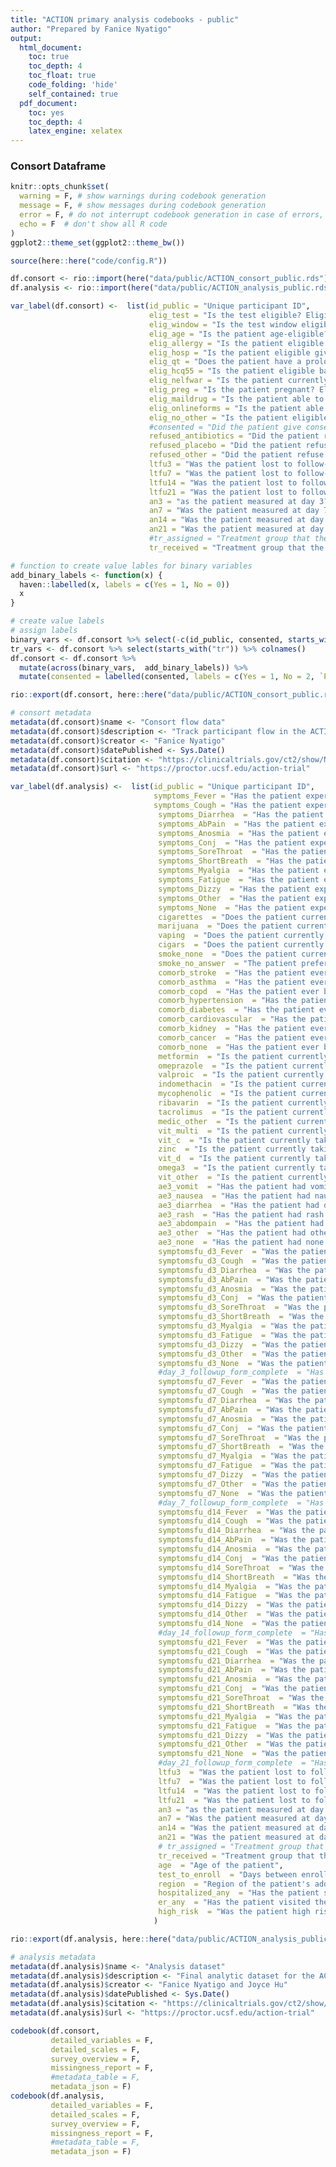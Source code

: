 ```yaml
---
title: "ACTION primary analysis codebooks - public"
author: "Prepared by Fanice Nyatigo"
output:
  html_document:
    toc: true
    toc_depth: 4
    toc_float: true
    code_folding: 'hide'
    self_contained: true
  pdf_document:
    toc: yes
    toc_depth: 4
    latex_engine: xelatex
---
```


### Consort Dataframe

```r
knitr::opts_chunk$set(
  warning = F, # show warnings during codebook generation
  message = F, # show messages during codebook generation
  error = F, # do not interrupt codebook generation in case of errors,
  echo = F  # don't show all R code
)
ggplot2::theme_set(ggplot2::theme_bw())

```


```r
source(here::here("code/config.R"))

df.consort <- rio::import(here("data/public/ACTION_consort_public.rds"))
df.analysis <- rio::import(here("data/public/ACTION_analysis_public.rds"))

```


```r
var_label(df.consort) <-  list(id_public = "Unique participant ID",
                               elig_test = "Is the test eligible? Eligible test is positive",
                               elig_window = "Is the test window eligible? Eligible test window is a maximum 7 days to the screening date?",
                               elig_age = "Is the patient age-eligible? Eligible age is over 18",          
                               elig_allergy = "Is the patient eligible given allergies? Eligible patients should not be allergic to macrolides",
                               elig_hosp = "Is the patient eligible given hospitalization status? Eligible patients should not be currently hospitalized",
                               elig_qt = "Does the patient have a prolonged QT interval?", 
                               elig_hcq55 = "Is the patient eligible based on age and hydroxychloroquine intake? Eligible patients should not have been on hydroxychloroquine in the past 7 days if over 55 years old",        
                               elig_nelfwar = "Is the patient currently taking nelfinavir or warfin? Eligible patients should not be on nelfinavir or warfarin",      
                               elig_preg = "Is the patient pregnant? Eligible patients should not currently be pregnant.",          
                               elig_maildrug = "Is the patient able to receive the study drug in the mail? Eligible patients should be able to.",     
                               elig_onlineforms = "Is the patient able to fill out online forms? Eligible patients should be able to.",  
                               elig_no_other = "Is the patient eligible with no other reason for ineligibility?",     
                               #consented = "Did the patient give consent?",           
                               refused_antibiotics = "Did the patient refuse to participate because of outside antibiotic use?", 
                               refused_placebo = "Did the patient refuse to participate because they did not want to receive a placebo?.",   
                               refused_other = "Did the patient refuse to participate because of any other reason?",     
                               ltfu3 = "Was the patient lost to follow-up between days 0 and 3?",
                               ltfu7 = "Was the patient lost to follow-up between days 3 and 7?",
                               ltfu14 = "Was the patient lost to follow-up between days 7 and 14?",
                               ltfu21 = "Was the patient lost to follow-up between days 14 and 21?",
                               an3 = "as the patient measured at day 3?",
                               an7 = "Was the patient measured at day 7?", 
                               an14 = "Was the patient measured at day 14?",
                               an21 = "Was the patient measured at day 21?",
                               #tr_assigned = "Treatment group that the the patient was assigned",
                               tr_received = "Treatment group that the the patient received")

# function to create value lables for binary variables
add_binary_labels <- function(x) {
  haven::labelled(x, labels = c(Yes = 1, No = 0))
  x
}

# create value labels
# assign labels
binary_vars <- df.consort %>% select(-c(id_public, consented, starts_with("tr"))) %>% colnames()
tr_vars <- df.consort %>% select(starts_with("tr")) %>% colnames()
df.consort <- df.consort %>% 
  mutate(across(binary_vars,  add_binary_labels)) %>% 
  mutate(consented = labelled(consented, labels = c(Yes = 1, No = 2, `Patient could not be reached for consent` = 3), label = "Did the patient give consent?"))

rio::export(df.consort, here::here("data/public/ACTION_consort_public.rds"))
```

```r
# consort metadata
metadata(df.consort)$name <- "Consort flow data"
metadata(df.consort)$description <- "Track participant flow in the ACTION trial."
metadata(df.consort)$creator <- "Fanice Nyatigo"
metadata(df.consort)$datePublished <- Sys.Date()
metadata(df.consort)$citation <- "https://clinicaltrials.gov/ct2/show/NCT04332107"
metadata(df.consort)$url <- "https://proctor.ucsf.edu/action-trial"
```

```r
var_label(df.analysis) <-  list(id_public = "Unique participant ID", 
                                symptoms_Fever = "Has the patient experienced fever at baseline?", 
                                symptoms_Cough = "Has the patient experienced cough at baseline?", 
                                 symptoms_Diarrhea  = "Has the patient experienced diarrhea at baseline?", 
                                 symptoms_AbPain  = "Has the patient experienced abdominal pain at baseline?", 
                                 symptoms_Anosmia  = "Has the patient experienced Anosmia (inability to smell ortaste) at baseline?", 
                                 symptoms_Conj  = "Has the patient experienced conjunctivitis/pink eye at baseline?", 
                                 symptoms_SoreThroat  = "Has the patient experienced sore throat at baseline?", 
                                 symptoms_ShortBreath  = "Has the patient experienced shortness of breath at baseline?", 
                                 symptoms_Myalgia  = "Has the patient experienced myalgia (muscle pain) at baseline?", 
                                 symptoms_Fatigue  = "Has the patient experienced fatigue/tiredness at baseline?", 
                                 symptoms_Dizzy  = "Has the patient experienced dizziness at baseline?", 
                                 symptoms_Other  = "Has the patient experienced other symptoms at baseline?",
                                 symptoms_None  = "Has the patient experienced none symptoms at baseline?",
                                 cigarettes  = "Does the patient currently use cigarettes at least once per week on an average week?", 
                                 marijuana  = "Does the patient currently use marijuana at least once per week on an average week?", 
                                 vaping  = "Does the patient currently use e-cigarettes/vaping at least once per week on an average week?", 
                                 cigars  = "Does the patient currently use cigars at least once per week on an average week?", 
                                 smoke_none  = "Does the patient currently use none of the smoking products?", 
                                 smoke_no_answer  = "The patient prefer not to answer for smoking products usage question", 
                                 comorb_stroke  = "Has the patient ever been diagnosed with stroke?", 
                                 comorb_asthma  = "Has the patient ever been diagnosed with asthma?", 
                                 comorb_copd  = "Has the patient ever been diagnosed with chronic obstructive pulmonary disease (COPD)?", 
                                 comorb_hypertension  = "Has the patient ever been diagnosed with hypertension (high bloodpressure)?", 
                                 comorb_diabetes  = "Has the patient ever been diagnosed with diabetes?", 
                                 comorb_cardiovascular  = "Has the patient ever been diagnosed with coronary heart disease?", 
                                 comorb_kidney  = "Has the patient ever been diagnosed with chronic kidney disease?", 
                                 comorb_cancer  = "Has the patient ever been diagnosed with cancer?", 
                                 comorb_none  = "Has the patient ever been diagnosed with none of condition?", 
                                 metformin  = "Is the patient currently taking metformin?", 
                                 omeprazole  = "Is the patient currently taking omeprazole?", 
                                 valproic  = "Is the patient currently taking valproic acid (Depakote)?", 
                                 indomethacin  = "Is the patient currently taking indomethacin (Indocin)?", 
                                 mycophenolic  = "Is the patient currently taking mycophenolic acid (CellCept, Myfortic)?", 
                                 ribavarin  = "Is the patient currently taking ribavarin?", 
                                 tacrolimus  = "Is the patient currently taking tacrolimus?", 
                                 medic_other  = "Is the patient currently taking other medications?", 
                                 vit_multi  = "Is the patient currently taking multi-vitamin?", 
                                 vit_c  = "Is the patient currently taking vitamin C (ascorbic acid)?", 
                                 zinc  = "Is the patient currently taking zinc?", 
                                 vit_d  = "Is the patient currently taking vitamin D?", 
                                 omega3  = "Is the patient currently taking Omega-3 fatty acid/fish oil?", 
                                 vit_other  = "Is the patient currently taking other vitamin or supplements?", 
                                 ae3_vomit  = "Has the patient had vomiting since he/she the study medication?", 
                                 ae3_nausea  = "Has the patient had nausea since he/she took the study medication?", 
                                 ae3_diarrhea  = "Has the patient had diarrhea since he/she took the study medication?", 
                                 ae3_rash  = "Has the patient had rash since he/she took the study medication?", 
                                 ae3_abdompain  = "Has the patient had abdominal pain since he/she took the study medication?", 
                                 ae3_other  = "Has the patient had other symptoms since he/she took the study medication?", 
                                 ae3_none  = "Has the patient had none symptom since he/she took the study medication?", 
                                 symptomsfu_d3_Fever  = "Was the patient experiencing fever at day 3?", 
                                 symptomsfu_d3_Cough  = "Was the patient experiencing cough at day 3?", 
                                 symptomsfu_d3_Diarrhea  = "Was the patient experiencing diarrhea at day 3?", 
                                 symptomsfu_d3_AbPain  = "Was the patient experiencing abdominal pain at day 3?", 
                                 symptomsfu_d3_Anosmia  = "Was the patient experiencing anosmia (inability tosmell or taste) at day 3?", 
                                 symptomsfu_d3_Conj  = "Was the patient experiencing conjunctivitis/pink eye at day 3?", 
                                 symptomsfu_d3_SoreThroat  = "Was the patient experiencing sore throat at day 3?", 
                                 symptomsfu_d3_ShortBreath  = "Was the patient experiencing shortness of breath at day 3?", 
                                 symptomsfu_d3_Myalgia  = "Was the patient experiencing myalgia (muscle pain) at day 3?", 
                                 symptomsfu_d3_Fatigue  = "Was the patient experiencing fatigue/tiredness at day 3?", 
                                 symptomsfu_d3_Dizzy  = "Was the patient experiencing dizziness at day 3?", 
                                 symptomsfu_d3_Other  = "Was the patient experiencing other covid19 symptoms at day 3?", 
                                 symptomsfu_d3_None  = "Was the patient experiencing none covid19 symptom at day 3?", 
                                 #day_3_followup_form_complete  = "Has the patient completed day 3 follow-up form?", 
                                 symptomsfu_d7_Fever  = "Was the patient experiencing fever at day 7?", 
                                 symptomsfu_d7_Cough  = "Was the patient experiencing cough at day 7?", 
                                 symptomsfu_d7_Diarrhea  = "Was the patient experiencing diarrhea at day 7?", 
                                 symptomsfu_d7_AbPain  = "Was the patient experiencing abdominal pain at day 7?", 
                                 symptomsfu_d7_Anosmia  = "Was the patient experiencing anosmia (inability tosmell or taste) at day 7?", 
                                 symptomsfu_d7_Conj  = "Was the patient experiencing conjunctivitis/pink eye at day 7?", 
                                 symptomsfu_d7_SoreThroat  = "Was the patient experiencing sore throat at day 7?", 
                                 symptomsfu_d7_ShortBreath  = "Was the patient experiencing shortness of breath at day 7?", 
                                 symptomsfu_d7_Myalgia  = "Was the patient experiencing myalgia (muscle pain) at day 7?", 
                                 symptomsfu_d7_Fatigue  = "Was the patient experiencing fatigue/tiredness at day 7?", 
                                 symptomsfu_d7_Dizzy  = "Was the patient experiencing dizziness at day 7?", 
                                 symptomsfu_d7_Other  = "Was the patient experiencing other covid19 symptoms at day 7?", 
                                 symptomsfu_d7_None  = "Was the patient experiencing none covid19 symptom at day 7?", 
                                 #day_7_followup_form_complete  = "Has the patient completed day 7 follow-up form?", 
                                 symptomsfu_d14_Fever  = "Was the patient experiencing fever at day 14?", 
                                 symptomsfu_d14_Cough  = "Was the patient experiencing cough at day 14?", 
                                 symptomsfu_d14_Diarrhea  = "Was the patient experiencing diarrhea at day 14?", 
                                 symptomsfu_d14_AbPain  = "Was the patient experiencing abdominal pain at day 14?", 
                                 symptomsfu_d14_Anosmia  = "Was the patient experiencing anosmia (inability tosmell or taste) at day 14?", 
                                 symptomsfu_d14_Conj  = "Was the patient experiencing conjunctivitis/pink eye at day 14?", 
                                 symptomsfu_d14_SoreThroat  = "Was the patient experiencing sore throat at day 14?", 
                                 symptomsfu_d14_ShortBreath  = "Was the patient experiencing shortness of breath at day 14?", 
                                 symptomsfu_d14_Myalgia  = "Was the patient experiencing myalgia (muscle pain) at day 14?", 
                                 symptomsfu_d14_Fatigue  = "Was the patient experiencing fatigue/tiredness at day 14?", 
                                 symptomsfu_d14_Dizzy  = "Was the patient experiencing dizziness at day 14?", 
                                 symptomsfu_d14_Other  = "Was the patient experiencing other covid19 symptoms at day 14?", 
                                 symptomsfu_d14_None  = "Was the patient experiencing none covid19 symptom at day 14?", 
                                 #day_14_followup_form_complete  = "Has the patient completed day 14 follow-up form?", 
                                 symptomsfu_d21_Fever  = "Was the patient experiencing fever at day 21?", 
                                 symptomsfu_d21_Cough  = "Was the patient experiencing cough at day 21?", 
                                 symptomsfu_d21_Diarrhea  = "Was the patient experiencing diarrhea at day 21", 
                                 symptomsfu_d21_AbPain  = "Was the patient experiencing abdominal pain at day 21?", 
                                 symptomsfu_d21_Anosmia  = "Was the patient experiencing anosmia (inability tosmell or taste) at day 21?", 
                                 symptomsfu_d21_Conj  = "Was the patient experiencing conjunctivitis/pink eye at day 21?", 
                                 symptomsfu_d21_SoreThroat  = "Was the patient experiencing sore throat at day 21?", 
                                 symptomsfu_d21_ShortBreath  = "Was the patient experiencing shortness of breath at day 21?", 
                                 symptomsfu_d21_Myalgia  = "Was the patient experiencing myalgia (muscle pain) at day 21?", 
                                 symptomsfu_d21_Fatigue  = "Was the patient experiencing fatigue/tiredness at day 21?", 
                                 symptomsfu_d21_Dizzy  = "Was the patient experiencing dizziness at day 21?", 
                                 symptomsfu_d21_Other  = "Was the patient experiencing other covid19 symptoms at day 21?", 
                                 symptomsfu_d21_None  = "Was the patient experiencing none covid19 symptom at day 21?", 
                                 #day_21_followup_form_complete  = "Has the patient completed day 21 follow-up form?", 
                                 ltfu3  = "Was the patient lost to follow-up between days 0 and 3?", 
                                 ltfu7  = "Was the patient lost to follow-up between days 3 and 7?", 
                                 ltfu14  = "Was the patient lost to follow-up between days 7 and 14?",
                                 ltfu21  = "Was the patient lost to follow-up between days 14 and 21?",
                                 an3 = "as the patient measured at day 3?",
                                 an7 = "Was the patient measured at day 7?", 
                                 an14 = "Was the patient measured at day 14?",
                                 an21 = "Was the patient measured at day 21?",
                                 # tr_assigned = "Treatment group that the the patient was assigned",
                                 tr_received = "Treatment group that the the patient received",
                                 age  = "Age of the patient", 
                                 test_to_enroll  = "Days between enrollment and +ve test", 
                                 region  = "Region of the patient's address", 
                                 hospitalized_any  = "Has the patient stayed in hahospital setting for 24 hours or longer during the study?", 
                                 er_any  = "Has the patient visited the emergency room or urgent care during the study?", 
                                 high_risk  = "Was the patient high risk?"
                                )

rio::export(df.analysis, here::here("data/public/ACTION_analysis_public.rds"))
```

```r
# analysis metadata
metadata(df.analysis)$name <- "Analysis dataset"
metadata(df.analysis)$description <- "Final analytic dataset for the ACTION trial."
metadata(df.analysis)$creator <- "Fanice Nyatigo and Joyce Hu"
metadata(df.analysis)$datePublished <- Sys.Date()
metadata(df.analysis)$citation <- "https://clinicaltrials.gov/ct2/show/NCT04332107"
metadata(df.analysis)$url <- "https://proctor.ucsf.edu/action-trial"
```

```r
codebook(df.consort, 
         detailed_variables = F,
         detailed_scales = F,
         survey_overview = F,
         missingness_report = F,
         #metadata_table = F,
         metadata_json = F)
codebook(df.analysis,
         detailed_variables = F,
         detailed_scales = F,
         survey_overview = F,
         missingness_report = F, 
         #metadata_table = F,
         metadata_json = F)
```
